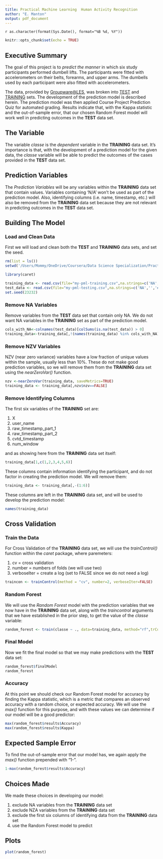 ---
title: Practical Machine Learning  Human Activity Recognition
author: "E. Manton"
output: pdf_document
---
`r as.character(format(Sys.Date(), format="%B %d, %Y"))`

```{r setup, include=FALSE}
knitr::opts_chunk$set(echo = TRUE)
```
## Executive Summary
The goal of this project is to _predict the manner_ in which six study participants performed dumbell lifts.  The participants were fitted with accelerometers on their belts, forearms, and upper arms.  The dumbells used by each participant were also fitted with accelerometers.  

The data, provided by [Groupware@LES](http://groupware.les.inf.puc-rio.br/), was broken into [TEST](https://d396qusza40orc.cloudfront.net/predmachlearn/pml-testing.csv) and [TRAINING](https://d396qusza40orc.cloudfront.net/predmachlearn/pml-testing.csv)  sets. The development of the prediction model is described herein.  The prediction model was then applied Course Project Prediction Quiz for automated grading.  Results indicate that, with the Kappa statistic and the out-of-sample error, that our chosen Random Forest model will work well in predicting outcomes in the **TEST** data set.

## The \textcolor{blue}{classe} Variable
The variable _classe_ is the _dependent_ variable in the **TRAINING** data set.  It's importance is that, with the development of a prediction model for the given data, the _classe_ variable will be able to predict the outcomes of the cases provided in the **TEST** data set.

## Prediction Variables
The _Prediction Variables_ will be any variables within the **TRAINING** data set that contain values.  Variables containing 'N/A' won't be used as part of the prediction model.  Also, identifying columns (i.e. name, timestamp, etc.) will also be removed from the **TRAINING** data set because they are not relevant in predicting outcomes in the **TEST** data set. 

## Building The Model
### Load and Clean Data
First we will load and clean both the **TEST** and **TRAINING** data sets, and set the seed.

````{r load_and_clean_data}
rm(list = ls())
setwd('/Users/Mommy/OneDrive/Coursera/Data Science Specialization/Practical Machine Learning/Assignment')

library(caret)

training_data <- read.csv(file="my-pml-training.csv",na.strings=c('NA','','#DIV/0!'))
test_data <- read.csv(file="my-pml-testing.csv",na.strings=c('NA','','#DIV/0!'))
set.seed(23232)
````

### Remove NA Variables
Remove variables from the **TEST** data set that contain only NA.  We do not want NA variables in the **TRAINING** set as part of the prediction model.
````{r remove_na_variables}
cols_with_NA<-colnames(test_data)[colSums(is.na(test_data)) > 0] 
training_data<-training_data[,!(names(training_data) %in% cols_with_NA)]
````

### Remove NZV Variables
NZV (near zero variance) variables have a low fraction of unique values within the sample, usually less than 10%.  These do not make good prediction variables, so we will remove them from the **TRAINING** data set using the _nearZeroVar()_ function.
````{r remove_nza_variables}
nzv <-nearZeroVar(training_data, saveMetrics=TRUE)
training_data <- training_data[,nzv$nzv==FALSE]
````
### Remove Identifying Columns
The first six variables of the **TRAINING** set are:
  
1. X 
2. user_name 
3. raw_timestamp_part_1 
4. raw_timestamp_part_2 
5. cvtd_timestamp
6. num_window

and as showing here from the **TRAINING** data set itself:

````{r first_six_columns_of_training_data}
training_data[1,c(1,2,3,4,5,6)]

````
These columns contain information identifying the participant, and do not factor in creating the prediction model.  We will remove them:
````{r remove_identifying_columns}
training_data <- training_data[,-(1:6)]
````

These columns are left in the **TRAINING** data set, and will be used to develop the prediction model:
````{r show_column_headings}
names(training_data)
````

## Cross Validation
### Train the Data 
For Cross Validation of the **TRAINING** data set, we will use the _trainControl()_ function within the _caret_ package, where paremeters:

1. cv = cross validation
2. number = numbers of folds (we will use two)
3. verboseIter = create a log (set to FALSE since we do not need a log)

````{r cross_validate}
traincon <- trainControl(method = "cv", number=2, verboseIter=FALSE)

````

### Random Forest
We will use the _Random Forest_ model with the prediction variables that we now have in the **TRAINING** data set, along with the _traincontrol_ arguments that we have established in the prior step, to get the value of the _classe_ variable:

````{r random_forest}
random_forest <- train(classe ~ ., data=training_data, method="rf",trControl=traincon)
````

### Final Model
Now we fit the final model so that we may make predictions with the **TEST** data set:
````{r final_model}
random_forest$finalModel
random_forest
````
### Accuracy
At this point we should check our Random Forest model for accuracy by finding the Kappa statistic, which is a metric that compares an observed accuracy with a random choice, or expected accuracy. We will use the _max()_ function for this purpose, and with these values we can determine if our model will be a good predictor:

````{r accuracy_and_kappy}
max(random_forest$results$Accuracy)
max(random_forest$results$Kappa)
````

## Expected Sample Error
To find the out-of-sample error that our model has, we again apply the _max()_ function prepended with "1-".
````{r out-of-sample-error}
1-max(random_forest$results$Accuracy)
````

## Choices Made
We made these choices in developing our model:

1. exclude NA variables from the **TRAINING** data set
2. exclude NZA variables from the **TRAINING** data set
3. exclude the first six columns of identifying data from the **TRAINING** data set
4. use the Random Forest model to predict


## Plots

```{r plot_random_forest}
plot(random_forest)
```

